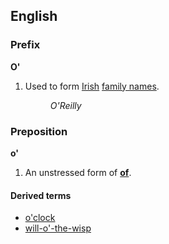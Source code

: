 ==English==
===Prefix===
'''O' '''

#Used to form [[Irish]] [[family name]]s.
#:''O'Reilly''

===Preposition===
'''o' '''

#An unstressed form of '''[[of]]'''.

====Derived terms====
*[[o'clock]]
*[[will-o'-the-wisp]]
